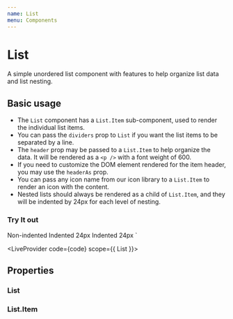 ```yaml
---
name: List
menu: Components
---
```



# List

A simple unordered list component with features to help organize list data and list nesting.

## Basic usage

- The `List` component has a `List.Item` sub-component, used to render the individual list items.
- You can pass the `dividers` prop to `List` if you want the list items to be separated by a line.
- The `header` prop may be passed to a `List.Item` to help organize the data. It will be rendered as a `<p />` with a font weight of 600.
- If you need to customize the DOM element rendered for the item header, you may use the `headerAs` prop.
- You can pass any icon name from our icon library to a `List.Item` to render an icon with the content.
- Nested lists should always be rendered as a child of `List.Item`, and they will be indented by 24px for each level of nesting.

### Try It out

<List>
  <List.Item icon="DescriptiveFolder" header="No Nesting">Non-indented</List.Item>
  <List.Item>
    <List>
      <List.Item icon="DescriptiveFolder" header="Nested List Item">Indented 24px</List.Item>
      <List.Item icon="DescriptiveFolder" header="Nested List Item">Indented 24px</List.Item>
    </List>
  </List.Item>
</List>
`

<LiveProvider code={code} scope={{ List }}>
  <LiveEditor style={livePreviewStyle} />
  <LiveError />
  <LivePreview />
</LiveProvider>

## Properties

### List

<PropsTable of={List} />

### List.Item

<PropsTable of={List} staticProp="ListItem" />

